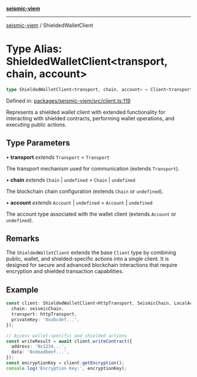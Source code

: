 [**seismic-viem**](/seismic-viem/README.mdx)

***

[seismic-viem](/seismic-viem/globals.mdx) / ShieldedWalletClient

# Type Alias: ShieldedWalletClient\<transport, chain, account\>

```ts
type ShieldedWalletClient<transport, chain, account> = Client<transport, chain, account, RpcSchema, PublicActions<transport, chain, account> & WalletActions<chain, account> & ShieldedWalletActions<chain, account>>;
```

Defined in: [packages/seismic-viem/src/client.ts:119](https://github.com/SeismicSystems/seismic-client/blob/f9582ede0e1ab6ae9e7a70543134a36d1fb37484/packages/seismic-viem/src/client.ts#L119)

Represents a shielded wallet client with extended functionality for interacting
with shielded contracts, performing wallet operations, and executing public actions.

## Type Parameters

• **transport** *extends* `Transport` = `Transport`

The transport mechanism used for communication (extends `Transport`).

• **chain** *extends* `Chain` \| `undefined` = `Chain` \| `undefined`

The blockchain chain configuration (extends `Chain` or `undefined`).

• **account** *extends* `Account` \| `undefined` = `Account` \| `undefined`

The account type associated with the wallet client (extends `Account` or `undefined`).

## Remarks

The `ShieldedWalletClient` extends the base `Client` type by combining public, wallet, and shielded-specific
actions into a single client. It is designed for secure and advanced blockchain interactions that require
encryption and shielded transaction capabilities.

## Example

```typescript
const client: ShieldedWalletClient<HttpTransport, SeismicChain, LocalAccount> = createShieldedWalletClient({
  chain: seismicChain,
  transport: httpTransport,
  privateKey: '0xabcdef...',
});

// Access wallet-specific and shielded actions
const writeResult = await client.writeContract({
  address: '0x1234...',
  data: '0xdeadbeef...',
});
const encryptionKey = client.getEncryption();
console.log('Encryption Key:', encryptionKey);
```
